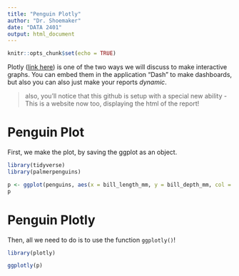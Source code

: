 ```yaml
---
title: "Penguin Plotly"
author: "Dr. Shoemaker"
date: "DATA 2401"
output: html_document
---
```


```r
knitr::opts_chunk$set(echo = TRUE)
```

Plotly ([link here](https://plotly.com/ggplot2/)) is one of the two ways we will discuss to make interactive graphs. You can embed them in the application "Dash" to make dashboards, but also you can also just make your reports *dynamic*.

> also, you'll notice that this github is setup with a special new ability - This is a website now too, displaying the html of the report! 


# Penguin Plot

First, we make the plot, by saving the ggplot as an object.
```r
library(tidyverse)
library(palmerpenguins)

p <- ggplot(penguins, aes(x = bill_length_mm, y = bill_depth_mm, col = species)) + geom_point()
p
```


# Penguin Plotly

Then, all we need to do is to use the function `ggplotly()`!

```R
library(plotly)

ggplotly(p)
```
